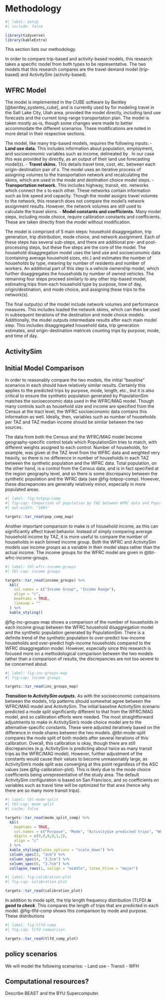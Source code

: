 # Methodology {#sec-methods}

```r
#| label: setup
#| include: false

library(tidyverse)
library(kableExtra)
```


This section lists our methodology.

<!-- We will compare models... -->

<!-- We will forecast several scenarios. -->

In order to compare trip-based and activity-based models, this research takes a specific model from both types to be representative.
The two models that this research compares are the \acr{WFRC} travel demand model (trip-based) and ActivitySim (activity-based).

## WFRC Model

The \acr{WFRC} model is implemented in the CUBE software by Bentley [@bentley_systems_cube], and is currently used by \acr{WFRC} for modeling travel in the Salt Lake City, Utah area.
\acr{WFRC} provided the model directly, including land use forecasts and the current long-range transportation plan.
The model is taken mostly as-is, though some changes were made to better accommodate the different scenarios.
These modifications are noted in more detail in their respective sections.

The \acr{WFRC} model, like many trip-based models, requires the following inputs:
- **Land use data.** This includes information about population, employment, and socioeconomic variables such as income, delineated by \acr{TAZ}.
In our case this was provided by \acr{WFRC} directly, as an output of their land use forecasting model(s).
- **Travel skims.** This details travel time, cost, etc. between each origin-destination pair of \acr{TAZ}s.
The \acr{WFRC} model uses an iterative process of assigning volumes to the transportation network and recalculating the skims, which are used in the mode and destination choice model steps.
- **Transportation network.** This includes highway, transit, etc. networks which connect the \acr{TAZ}s to each other.
These networks contain information such as link speed and capacity.
Though the \acr{WFRC} model assigns travel volumes to the network, this research does not compare the model's network assignment results.
However, the network volumes are still used to calculate the travel skims.
- **Model constants and coefficients.** Many model steps, including mode choice, require calibration constants and coefficients.
These are taken directly from the \acr{WFRC} model without modification.

The model is comprised of 5 main steps: household disaggregation, trip generation, trip distribution, mode choice, and network assignment.
Each of these steps has several sub-steps, and there are additional pre- and post-processing steps, but these five steps are the core of the model.
The household disaggregation model uses the land use and socioeconomic data (containing average household sizes, etc.) and estimates the number of households by type, meaning by number of residents and number of workers.
An additional part of this step is a vehicle ownership model, which further disaggregates the households by number of owned vehicles.
The remaining four steps proceed similarly to any other trip-based model, estimating trips from each household type by purpose, time of day, origin/destination, and mode choice, and assigning these trips to the network(s).

The final output(s) of the \acr{WFRC} model include network volumes and performance measures.
This includes loaded the network skims, which can then be used in subsequent iterations of the destination and mode choice models.
Additionally, the model outputs intermediate results after each main model step.
This includes disaggregated household data, trip generation estimates, and origin-destination matrices counting trips by purpose, mode, and time of day.

## ActivitySim

<!-- The open-source ActivitySim [@cite] is used as our representative \acr{ABM}. -->
<!-- ActivitySim was developed.... -->
<!-- Many agencies currently use a travel demand model based on ActivitySim in some form [@cite]. -->
<!-- another sentence. -->

<!-- Overview of asim model (inputs, outputs, etc.) (also basic flowchart, tours/trips/etc) -->

<!-- We are getting the input zonal SE data form the WFRC model and using that as targets for our synthetic population generation (via PopulationSim). -->
<!-- We used PopulationSim [@cite] to create the synthetic population to use in ActivitySim. -->
<!-- PopulationSim requires two main categories of inputs: a seed and controls. -->
<!-- The seed comes from XXXXX, and contains a sample of actual (anonymized) individuals and households in the Wasatch Front region. -->
<!-- PopulationSim assigns copies of these seeds to the area in a way that complies with the controls. -->
<!-- The controls contain targets for the synthetic population in categories such as number of households, **et al**. -->
<!-- For this we used a combination of the \acr{TAZ}-level socioeconomic data present in the \acr{WFRC} model and Census tract-level data. -->

## Initial Model Comparison

In order to reasonably compare the two models, the initial "baseline" scenarios in each should have relatively similar results.
Certainly this applies to the predicted trips by purpose, mode, length, etc., but it is also critical to ensure the synthetic population generated by PopulationSim matches the socioeconomic data used in the WFRC/MAG model.
Though many controls such as household size and income are specified from the Census at the tract level, the WFRC socioeconomic data contains this information as well.
Ideally, then, variables such as number of households per TAZ and TAZ median income should be similar between the two sources.

The data from both the Census and the WFRC/MAG model become geography-specific control totals which PopulationSim tries to match, with different weights assigned to each control.
Number of households, for example, was given at the TAZ level from the WFRC data and weighted very heavily, so there is no difference in number of households in each TAZ between the synthetic population and the WFRC data.
Total population, on the other hand, is a control from the Census data, and is in fact specified at the region geography level, and so there is some discrepancy between the synthetic population and the WFRC data (see @fig-totpop-comp).
However, these discrepancies are generally relatively minor, especially in more populated areas.

```r
#| label: fig-totpop-comp
#| fig-cap: Comparison of population by TAZ between WFRC data and PopulationSim synthetic population.
#| out-width: "100%"

targets::tar_read(pop_comp_map)
```

Another important comparison to make is of household income, as this can significantly affect travel behavior.
Instead of simply comparing average household income by TAZ, it is more useful to compare the number of households in each binned income group.
Both the WFRC and ActivitySim models use income *groups* as a variable in their model steps rather than the actual income.
The income groups for the WFRC model are given in @tbl-wfrc-income-groups.

```r
#| label: tbl-wfrc-income-groups
#| tbl-cap: income groups

targets::tar_read(income_groups) %>% 
  kbl(
    col.names = c("Income Group", "Income Range"),
    align = "c",
    booktabs = TRUE,
    linesep = ""
  ) %>% 
  kable_styling()
```

@fig-inc-groups-map shows a comparison of the number of households in each income group between the WFRC household disaggregation model and the synthetic population generated by PopulationSim.
There is a definite trend of the synthetic population to over-predict low-income households and over-predict high-income households compared to the WFRC disaggregation model.
However, especially since this research is focused more on a methodological comparison between the two models rather than a comparison of results, the discrepancies are not too severe to be concerned about.

```r
#| label: fig-inc-groups-map
#| fig-cap: income groups

targets::tar_read(inc_groups_map)
```

***Transition to ActivitySim outputs.***
As with the socioeconomic comparisons between the models, trip patterns should somewhat agree between the WFRC/MAG model and ActivitySim.
The initial baseline ActivitySim scenario predicted a mode split significantly different to that from the WFRC/MAG model, and so calibration efforts were needed.
The most straightforward adjustments to make in ActivitySim's mode choice model are to the alternative-specific constants.
These were adjusted iteratively based on the difference in mode shares between the two models.
@tbl-mode-split compares the mode split of both models after several iterations of this calibration.
Overall, this calibration is okay, though there are still discrepancies (e.g. ActivitySim is predicting about twice as many transit trips as the WFRC/MAG model).
However, further adjustment of the constants would cause their values to become unreasonably large, as ActivitySim's mode split was converging at this point regardless of the ASC values (see @fig-calibration-plot).
This is likely due to the mode choice coefficients being unrepresentative of the study area.
The default ActivitySim configuration is based on San Francisco, and so coefficients on variables such as travel time will be optimized for that area (hence why there are so many more transit trips).

```r
#| label: tbl-mode-split
#| tbl-cap: mode split
#| cache: false

targets::tar_read(mode_split_comp) %>% 
  kbl(
    booktabs = TRUE,
    col.names = c("Purpose", "Mode", "ActivitySim predicted trips", "WFRC/MAG predicted trips", "% Error", "% Error (scaled to WFRC/MAG predicted trips)"),
    digits = c(0,0,0,0,1,1),
    align = "c"
  ) %>%
  kable_styling(latex_options = "scale_down") %>%
  column_spec(3, "3cm") %>%
  column_spec(4, "3.5cm") %>%
  column_spec(6, "3.7cm") %>%
  collapse_rows(1, valign = "middle", latex_hline = "major")
```

```r
#| label: fig-calibration-plot
#| fig-cap: calibration plot

targets::tar_read(calibration_plot)
```


In addition to mode split, the trip length frequency distribution (TLFD) ***is good to check***.
This compares the length of trips that are predicted in each model.
@fig-tlfd-comp shows this comparison by mode and purpose.
These distributions 

```r
#| label: fig-tlfd-comp
#| fig-cap: tlfd comparison

targets::tar_read(tlfd_comp_plot)
```



## policy scenarios

We will model the following scenarios:
- Land use
- Transit
- WFH

## Computational resources?

Describe BEAST and the BYU Supercomputer.
